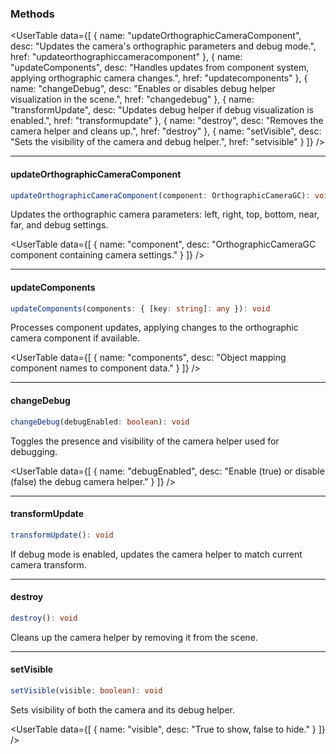 
<SpecialHeader  
 title="Orthographic Camera"  
 extendsClass="THREE.OrthographicCamera"  
 extendsClassLink="https://threejs.org/docs/#api/en/cameras/OrthographicCamera"  
 implementsClass="StudioObject3D"  
 implementsClassLink="/studio-docs/3d/objects/studio-object-3d"  
 usesComponent="OrthographicCameraGC"  
 usesComponentLink="/studio-docs/3d/components/orthographic-camera-component"  
/>

### Methods

<UserTable data={[
  { name: "updateOrthographicCameraComponent", desc: "Updates the camera's orthographic parameters and debug mode.", href: "updateorthographiccameracomponent" },
  { name: "updateComponents", desc: "Handles updates from component system, applying orthographic camera changes.", href: "updatecomponents" },
  { name: "changeDebug", desc: "Enables or disables debug helper visualization in the scene.", href: "changedebug" },
  { name: "transformUpdate", desc: "Updates debug helper if debug visualization is enabled.", href: "transformupdate" },
  { name: "destroy", desc: "Removes the camera helper and cleans up.", href: "destroy" },
  { name: "setVisible", desc: "Sets the visibility of the camera and debug helper.", href: "setvisible" }
]} />

---

#### updateOrthographicCameraComponent

```ts
updateOrthographicCameraComponent(component: OrthographicCameraGC): void
```

Updates the orthographic camera parameters: left, right, top, bottom, near, far, and debug settings.

<InnerHeader title="Parameters" />

<UserTable data={[
  { name: "component", desc: "OrthographicCameraGC component containing camera settings." }
]} />

---

#### updateComponents

```ts
updateComponents(components: { [key: string]: any }): void
```

Processes component updates, applying changes to the orthographic camera component if available.

<InnerHeader title="Parameters" />

<UserTable data={[
  { name: "components", desc: "Object mapping component names to component data." }
]} />

---

#### changeDebug

```ts
changeDebug(debugEnabled: boolean): void
```

Toggles the presence and visibility of the camera helper used for debugging.

<InnerHeader title="Parameters" />

<UserTable data={[
  { name: "debugEnabled", desc: "Enable (true) or disable (false) the debug camera helper." }
]} />

---

#### transformUpdate

```ts
transformUpdate(): void
```

If debug mode is enabled, updates the camera helper to match current camera transform.

---

#### destroy

```ts
destroy(): void
```

Cleans up the camera helper by removing it from the scene.

---

#### setVisible

```ts
setVisible(visible: boolean): void
```

Sets visibility of both the camera and its debug helper.

<InnerHeader title="Parameters" />

<UserTable data={[
  { name: "visible", desc: "True to show, false to hide." }
]} />
